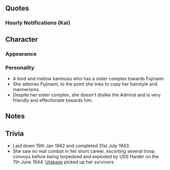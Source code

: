 {{Ship/Header}}
==Quotes==
{{Ship/Quotes
|Introduction = お姉ちゃん、司令、お疲れさまぁ！<br>夕雲型十二番艦、早波、参りました！
|Introduction/En = Onee-chan, Commander; thank you. 12th ship of the Yuugumo-class, Hayanami, has arrived.
|Introduction/Note = 

|Introduction/Kai = お姉ちゃん、司令、お疲れ様。夕雲型十二番艦、早波、今日も参りました。
|Introduction/Kai/En = Onee-chan, Commander; thank you. 12th ship of the Yuugumo-class, Hayanami, has arrived today too.
|Introduction/Kai/Note = 

|Library = 私、夕雲型駆逐艦、その十二番艦、早波。そうです、藤波お姉ちゃんの妹です。第二水雷戦隊と一翼として、護衛や哨戒はもちろん、輸送作戦だって、頑張りました。えぇ、タウイ？対潜哨戒？うーん、今度は負けないもん！お姉ちゃん、司令、見てて！
|Library/En = I'm the 12th ship of the Yuugumo-class destroyers, Hayanami. That's right, I'm Fujinami-oneechan's little sister. As part of the 2nd Torpedo Squadron, I did my best with escorts, patrols and even transport operations. Eh, Tawi? Anti-submarine patrols? No, I won't lose this time! Onee-chan, Commander; just watch!
|Library/Note = 

|Secretary 1 = お姉ちゃん、じゃなかった…司令、何？
|Secretary 1/En = Onee-chan, no wait... Commander, what is it?
|Secretary 1/Note = 

|Secretary 2 = あぁ、あたしも忙しいです。本当です。
|Secretary 2/En = Ah, I'm busy too. It's true.
|Secretary 2/Note = She's trying to emulate [[Fujinami]] here.

|Secretary 2/Kai = 私も、結構やるでしょう？…えぇ？…もう、やれるもん！
|Secretary 2/Kai/En = I'm pretty good at this too right? ...Eh? ...Jeez, I can do it!
|Secretary 2/Kai/Note = 

|Secretary 3 = お姉ちゃん、これなんですけど…あぁ、なるほど、そうっか。さすが私の藤な…お姉ちゃん。頼もしいです。あぁ、司令。えい、私の自慢のお姉ちゃんです。
|Secretary 3/En = Onee-chan, about this... Ah, I see, so that's it. As expected of my Fujina... my onee-chan. Ah, Commander. Yes, she's the onee-chan I'm proud of.
|Secretary 3/Note = 

|Idle = ん、そこは…そこは、危ないよ、涼波お姉ちゃん。逃げて…逃げないと……はぁ、はぁ、夢…夢か……あぁ、お姉ちゃん、司令、えっと、私、なにか？……うーん、そうっか。私、ちょっと顔洗らってくる
|Idle/En = Ngh, that... that place is dangerous, Suzunami-oneechan. Run... if you don't... *heavy breathing* A dream... It was just a dream... Ah, onee-chan, Commander; Uhmm, did you need something? ...No, I see. I'll go wash my face a bit.
|Idle/Note = 

|Secretary Married = 司令、お姉ちゃんのついでね、お茶入れたよ。はい、これ。ついでのついでに羊羹も切っておいたから。まじついでだから。うん、そう。特に気にしないで。
|Secretary Married/En = Commader, since I made some tea for onee-chan. Here you go. Also while I'm at it, I cut some youkan too. It's really just because I was already making some. Yup, that's right. So don't mind me.
|Secretary Married/Note = 

|Wedding = 司令、私呼んだ？えぇ、お姉ちゃん？うーん、知らない。遠征かな？えぇ、扉閉めるの？なんで？…何この箱？早波に？……じゃぁ、開けるよ？くぅ…何これ？えぇ、私？私に！？…うそ、私？私に？本当に！？…やった！
|Wedding/En = Commander, did you call me? Eh, onee-chan? No, I don't know where she is. Maybe she's on an expedition? Eh, shut the door? Why? ...What's this box? Is it for me? ...I'll open it ok? Huh... what's this? Eh, me? It's for me!? ...No way, for me? It's for me? Really!? ...Yay!
|Wedding/Note = 

|Looking At Scores = お姉ちゃん、情報でしょう？あぁ、あたしが持ってくるから。…あぁ、これが…よっく…うわぁ…わわぁ…あぁ、し、司令？あ、ありがとう。
|Looking At Scores/En = Onee-chan, you want information? Ah, I'll go fetch it. ...Ah, here it is... Hup... Whoa... whoaaaa... Ah, Co-commander? Th-thank you.
|Looking At Scores/Note = 

|Joining A Fleet = 第三十二駆逐隊、早波、抜錨！お姉ちゃん、司令、行きます。
|Joining A Fleet/En = 32nd Destroyer Division, Hayanami, setting sail! Onee-chan, Commander; I'm off.
|Joining A Fleet/Note = 

|Equipment 1 = これか？つかえる？
|Equipment 1/En = This? Can I use it?
|Equipment 1/Note = 

|Equipment 1/Kai = 良さそう？使えるね。
|Equipment 1/Kai/En = Looks good? I can use this.
|Equipment 1/Kai/Note = 

|Equipment 2 = んー。まあ、あったほうがいいよね。
|Equipment 2/En = Hmmm. Well, it's better than nothing.
|Equipment 2/Note = 

|Equipment 3 = お姉ちゃん、見てみて。
|Equipment 3/En = Onee-chan, take a look at this.
|Equipment 3/Note = 

|Supply = ごちそうさまでした。
|Supply/En = Thanks for the meal.
|Supply/Note = 

|Docking Minor = も、もうー、早波、少しお風呂入てもいい？司令、いいよね？
|Docking Minor/En = J-jeeez, can I take a short bath? Commander, can I?
|Docking Minor/Note = 

|Docking Major = あれ、先に誰か入てる？もしかして、お姉ちゃん！？あ、あたしも入る！よいっしょ…あ、あの！
|Docking Major/En = Huh, did someone get in first? Could it be, onee-chan!? I-I'll get in too! There we go... Uh-umm!
|Docking Major/Note = 

|Docking Complete = 
|Docking Complete/En = 
|Docking Complete/Note = 

|Construction = できたみたい。
|Construction/En = Looks like it's done.
|Construction/Note = 

|Returning From Sortie = ただいまお姉ちゃん。早波、戻りました。
|Returning From Sortie/En = I'm home, onee-chan. I've returned.
|Returning From Sortie/Note = 

|Returning From Sortie/Kai = ただいまお姉ちゃん。早波、戻りました。
|Returning From Sortie/Kai/En = I'm home, onee-chan. I've returned.
|Returning From Sortie/Kai/Note = same line with different inflection.

|Starting A Sortie = こ、こう見えても、第二水雷戦隊所属です。夕雲型駆逐艦、早波、出撃です！
|Starting A Sortie/En = I-I may not look it but I'm still a member of the 2nd Torpedo Squadron. Yuugumo-class destroyer, Hayanami, sortieing!
|Starting A Sortie/Note = 

|Battle Start = お姉ちゃん、見つけたから。艦隊、合戦良いです。私、負けません！
|Battle Start/En = Onee-chan, we've spotted them. Fleet, ready for battle. I won't lose!
|Battle Start/Note = 

|Attack = 私、負けないも。
|Attack/En = I won't lose.
|Attack/Note = 

|Night Battle = 追っかけちゃおう。艦隊、夜戦追撃、やっちゃえます！
|Night Battle/En = Let's go after them. Fleet, begin the night battle pursuit!
|Night Battle/Note = 

|Night Attack = あそこだ。見つけた。ーてぇ！
|Night Attack/En = There they are. I see them. Fire!
|Night Attack/Note = 

|Night Attack/Kai = あそこだ。見つけたから、逃さない！
|Night Attack/Kai/En = There they are. Now that we've found them, don't let them escape!
|Night Attack/Kai/Note = 

|MVP = 見てみて、お姉ちゃん、私が、早波が、一番だって！えへへぇ。やった！司令、ありがとう。みんなにも自慢してくるね。やった。
|MVP/En = Check this out, onee-chan; I'm number one! Ehehe. Hooray! Commander, thank you. I'm proud of everyone too. Hooray.
|MVP/Note = 

|Minor Damage 1 = きゃあぁー！な、なに？
|Minor Damage 1/En = Kyaaah! Wh-what was that?
|Minor Damage 1/Note = 

|Minor Damage 2 = うそ、うそだ！
|Minor Damage 2/En = No, no way!
|Minor Damage 2/Note = 

|Major Damage = いやだよ。返り討ちなんで…わ、私は負けないも！
|Major Damage/En = Oh no. I'm getting overwhelmed... I-I won't lose!
|Major Damage/Note = 

|Sunk = そう…っか…また沈むんだ…わたし……いやだな……お姉ちゃん、みんあ、司令…また…ね…
|Sunk/En = I... see... I'm sinking... again... I don't want this... Onee-chan, everyone, Commander... See you... later...
|Sunk/Note = 
}}
===Hourly Notifications (Kai)===
{{Ship/Hourly
|Form = Kai
|00JP = 今日は、私、早波が担当するね。えぇ、いやだ。ちゃんとできるし。秘書官くらい、できるもん！
|00EN = I'll be in charge today. Eh, I don't wanna. I can do it properly. Even I can be a secretary!
|00Note = 
|01JP = えっと、現在時刻は…あぁ、そっか、マルヒトマルマル。真夜中です。
|01EN = Uhmm, the time is now... Ah, yes, 0100. It's midnight.
|01Note = 
|02JP = 夜は本当静か……鎮守府もちょっと静かすぎて、怖くない？ねぇ？…あぁ、時間はね、マルフタマルマル。
|02EN = The night is really quiet... Isn't it kinda scary when the Naval Base is too quiet? Well? ...Ah, the time is 0200.
|02Note = 
|03JP = 仕方ない、自分が飲むついでに、お茶を入れて上げる。時間はね…あぁ、ちょうど今、マルサンマルマルです。
|03EN = Since I want to drink some tea, I made some for you too. The time is now... Ah, it just turned 0300.
|03Note = 
|04JP = ふあぁー。もうすぐ朝…さすがに、眠い…お茶…入れ直しますは…はい……時間は…マルヨンマルマルです
|04EN = *Yaaaaaawn* It's almost morning... I'm really sleepy... I'll... make some more tea... Here... The time is... 0400.
|04Note = 
|05JP = 見てみて、朝！朝日って、きれいですよね？体内時計もリセットされるって感じ。えぇ、時間？あぁ、そっか。時間はマルゴーマルマルです。
|05EN = Look at that, it's morning! The morning sun is beautiful isn't it? It just feels like it resets your internal clock. Eh, the time? Ah, yes. The time is 0500.
|05Note = 
|06JP = 総員起こし！朝です！朝！マルロクマルマルです。あぁ、司令、私、お姉ちゃん起こしてきます。えぇ、心配しないでください。すぐに戻りますから。
|06EN = All hands assemble! It's morning now! Morning! It's 0600. Ah, Commander, I'll go wake onee-chan up. Eh, don't worry. I'll be right back.
|06Note = 
|07JP = 司令、お姉ちゃんを起きました。さあ、二人の朝食準備、私が張り切ってしますね。炊きたて麦飯と、熱々お味噌汁、あと沢庵っと。さあ、召し上がれ。…あぁ、そうだ、マルナナマルマルです。
|07EN = 
Play	Commander, I've woken onee-chan up. Now, here's the breakfast I worked hard to make for both of you. Freshly cooked barley rice, hot miso soup and some pickled daikon. Now, help yourself. ...Ah, that's right, it's 0700.
|07Note = 
|08JP = お姉ちゃん、またおかわり？太っても知らないよ。でも、そんなお姉ちゃんも、好き。あぁ、司令もいいんだ？本当に？片付けちゃうよ？あぁ、いけない。もうマルハチマルマルよ。お姉ちゃん、急いで。
|08EN = Onee-chan, you want another helping? I won't be responsible if you get fat. But, I'll still love you, onee-chan. Ah, you're done, Commander? Really? Shall I clean up then? Ah, oh no. It's already 0800. Onee-chan, hurry up.
|08Note = 
|09JP = ふぁ、よし。お姉ちゃん、片付け者も終わったよ。じゃあ、三十二駆、海に出よ。司令、いいよね？そうだ、現在時刻は…えっと、マルキュマルマル。
|09EN = Whew, alright. Onee-chan, I'm done cleaning up. Now, let DesDiv32 head out to sea. Commander, that's fine right? Oh right, the time is now... Ummm, 0900.
|09Note = 
|10JP = 私、海はやっぱり好き。いいよね、お姉ちゃん？えぇ、も疲れた？うそ。まだ、ヒトマルマルマルだよ。
|10EN = I definitely love the sea. Isn't that right, onee-chan? Eh, you're already tired? No way. It's still only 1000 you know.
|10Note = 
|11JP = 司令、お姉ちゃんがピンチだから、ちょっと休んでもいい？まだヒトヒトマルマルだけど…先にお昼にしちゃお？あぁ、それはだめ？はーい。
|11EN = Commander, onee-chan is in a bit of a pinch so can we take a short break? It's still only 1100 but... Shall we have lunch early? Ah, we can't? Alriiight.
|11Note = 
|12JP = 司令、お姉ちゃんは先に返したよ。いいよね？その変わり、早波特性の麦飯おにぎり、二人分食べてもいいよ。…おぉ、そんなにいらない？じゃあ、半分ずつ食べよ。時間は、ちょうどお昼。ヒトフタマルマル。
|12EN = Commander, onee-chan went back first. That's fine right? So now you can have two helpings of my special barley rice balls. ...Oh, you don't need it? Then, just have half of it. The time is now exactly noon. 1200.
|12Note = 
|13JP = お昼、食べ過ぎた…ふぁ…ふぁー…ふぁー…ヒトサン…マルマル。
|13EN = I ate too much for lunch... *Heavy breathing*... 13...00...
|13Note = 
|14JP = あぁ、しまちゃん、こにちわ。いつも早くって、元気だね。あぁ、私？ちょっとお昼食べて過ぎて。あぁ、もういない。そんな、ヒトヨンマルマル。
|14EN = Ah, Shima-chan, hello. You're always fast and looking well. Ah, me? I ate a bit too much for lunch. Ah, she's already gone. It's now 1400.
|14Note = 
|15JP = ふぁ、やっと調子戻ってきた。ふぅー、やっぱりお茶って最強だよね。色々落ち着く。…司令にもお茶を足すね。時間は…あぁ、もうヒトゴーマルマルだ。
|15EN = Whew, I'm finally feeling better. Aaah, tea is definitely the best. It calms you down in all sorts of ways. ...Here's a cup for you too, Commander. The time is now... Ah, it's already 1500.

|15Note = 
|16JP = あぁ、能代さん、お疲れ様です。はい、特に報告事項ありません。現在時刻ヒトロクマルマル。以上です。

|16EN = Ah, Noshiro, good work. Yes, I have nothing to report. The time is now 1600. That is all.

|16Note = 
|17JP = 能代さんの事？きれいな人ですよね？お姉ちゃんの次にきれいかも。あぁ、司令、見てみて。夕日、きれい。私この時間は好き。きれいなヒトナナマルマル。

|17EN = About Noshiro? She's someone beautiful isn't she? I think she's second only to onee-chan. Ah, Commander, look at that. The sunset is beautiful. I like this time of day. It's a beautiful 1700.

|17Note = 
|18JP = いやだ、もうこんな時間。夕食の準備しなきゃ。はまちゃん、手伝って。…あぁ、ごめん。ありがとう。お姉ちゃん、司令、ちょっとまっててね。時間は、ヒトハチマルマル。

|18EN = Oh no, it's already this late. I'll need to go get dinner ready. Hama-chan, help me. ...Ah, excuse me. Thank you. Onee-chan, Commander; just wait a minute. The time is 1800.

|18Note = 
|19JP = 夕食完成。今日は豪華だよ。アジフライ定食！ほら、上げたて美味しいの。食べて、食べて。あぁ、そうだ、現在時刻ヒトキュマルマル。食べて。

|19EN = Dinner is ready. Today is something extra special. An aji-fry set! Go on, I guarantee it's delicious. Eat up, eat up. Ah, that's right, the time is now 1900. Eat up.

|19Note = deep-fried horse mackerel
|20JP = お姉ちゃん、司令、夕食のアジフライはどうでした？美味しいかった？…そう？良かった。お茶入れるね。フタマルマルマ…おぉ、山城さん？

|20EN = Onee-chan, Commander; how was the aji-fry for dinner? Was it delicious? ...Really? That's great. I'll get you some tea. 200... Oh, Yamashiro?

|20Note = 
|21JP = えぇ、扶桑さんですか？いえ、こちらには今日はいらっしゃってもいませ…あ、あの、山城さん……いない。そうだ、現在時刻…えっと、フタヒトマルマルです。

|21EN = Eh, Fusou? No, she hasn't been around here toda... Uh-umm, Yamashiro... She's gone. Oh right, the time is now... Ummm, 2000.

|21Note = 
|22JP = 山城さんもお姉さん思いで、とっても素敵ですよね。あんな感じに、一族に人愛せったらって、私もドキドキ思うです。……司令、あの、聞いてます？…もう！現在時刻は、フタフタマルマルです。もう！

|22EN = Yamashiro's feelings for her sister are wonderful. I feel my heart pounding when I see such love for family... Commander, umm, are you listening? ...Jeez! The time is now 2200. Jeez!

|22Note = For the last part of her line, she enters Fujinami Mode.
|23JP = 今日も、色々あったよな、なかったよな。…少しだけ疲れましたね。明日に備えて、少し休みましょうか？フタサンマルマル。お疲れさまでした！

|23EN = So many things happened and didn't happen today. ...It was kinda tiring. Shall we get some rest to prepare for tomorrow? 2300. Thanks for your hard work!

|23Note = 
}}<!--
===Seasonal Quotes===
{{Ship/SeasonalQuotes}}
-->

==Character==
===Appearance===
===Personality===
*A kind and mellow kanmusu who has a sister complex towards Fujinami.
*She admires Fujinami, to the point she tries to copy her hairstyle and mannerisms.
*Despite her sister complex, she doesn't dislike the Admiral and is very friendly and effectionate towards him.

==Notes==
==Trivia==
*Laid down 15th Jan 1942 and completed 31st July 1943.
*She saw no real combat in her short career, escorting several troop convoys before being torpedoed and exploded by USS Harder on the 7th June 1944. [[Urakaze]] picked up her survivors.

{{Ship/Footer}}